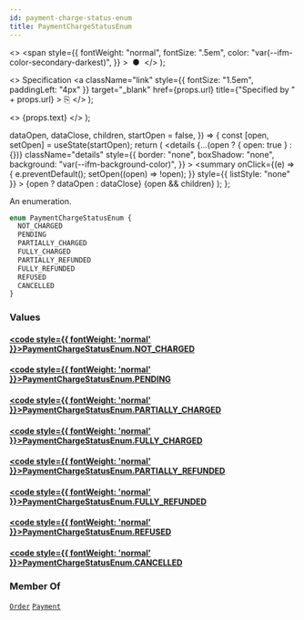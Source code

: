 ```yaml
---
id: payment-charge-status-enum
title: PaymentChargeStatusEnum
---
```


  <>
    <span
      style={{
        fontWeight: "normal",
        fontSize: ".5em",
        color: "var(--ifm-color-secondary-darkest)",
      }}
    >
      &nbsp;●&nbsp;
    </span>
  </>
);

  <>
    Specification
    <a
      className="link"
      style={{ fontSize: "1.5em", paddingLeft: "4px" }}
      target="\_blank"
      href={props.url}
      title={"Specified by " + props.url}
    >
      ⎘
    </a>
  </>
);

  <>
    <span className={props.class}>{props.text}</span>
  </>
);


  dataOpen,
  dataClose,
  children,
  startOpen = false,
}) => {
  const [open, setOpen] = useState(startOpen);
  return (
    <details
      {...(open ? { open: true } : {})}
      className="details"
      style={{
        border: "none",
        boxShadow: "none",
        background: "var(--ifm-background-color)",
      }}
    >
      <summary
        onClick={(e) => {
          e.preventDefault();
          setOpen((open) => !open);
        }}
        style={{ listStyle: "none" }}
      >
        {open ? dataOpen : dataClose}
      </summary>
      {open && children}
    </details>
  );
};

An enumeration.

```graphql
enum PaymentChargeStatusEnum {
  NOT_CHARGED
  PENDING
  PARTIALLY_CHARGED
  FULLY_CHARGED
  PARTIALLY_REFUNDED
  FULLY_REFUNDED
  REFUSED
  CANCELLED
}
```

### Values

#### [<code style={{ fontWeight: 'normal' }}>PaymentChargeStatusEnum.<b>NOT_CHARGED</b></code>](#)

>

#### [<code style={{ fontWeight: 'normal' }}>PaymentChargeStatusEnum.<b>PENDING</b></code>](#)

>

#### [<code style={{ fontWeight: 'normal' }}>PaymentChargeStatusEnum.<b>PARTIALLY_CHARGED</b></code>](#)

>

#### [<code style={{ fontWeight: 'normal' }}>PaymentChargeStatusEnum.<b>FULLY_CHARGED</b></code>](#)

>

#### [<code style={{ fontWeight: 'normal' }}>PaymentChargeStatusEnum.<b>PARTIALLY_REFUNDED</b></code>](#)

>

#### [<code style={{ fontWeight: 'normal' }}>PaymentChargeStatusEnum.<b>FULLY_REFUNDED</b></code>](#)

>

#### [<code style={{ fontWeight: 'normal' }}>PaymentChargeStatusEnum.<b>REFUSED</b></code>](#)

>

#### [<code style={{ fontWeight: 'normal' }}>PaymentChargeStatusEnum.<b>CANCELLED</b></code>](#)

>

### Member Of

[`Order`](../../../api-storefront/orders/objects/order) <Badge class="badge badge--secondary" text="object"/><Bullet />[`Payment`](../../../api-storefront/payments/objects/payment) <Badge class="badge badge--secondary" text="object"/>
